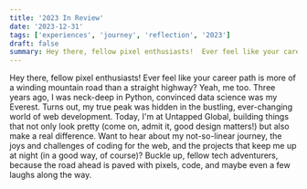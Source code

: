 ```yaml
---
title: '2023 In Review'
date: '2023-12-31'
tags: ['experiences', 'journey', 'reflection', '2023']
draft: false
summary: Hey there, fellow pixel enthusiasts!  Ever feel like your career path is more of a winding mountain road than a straight highway? Yeah, me too. Three years ago...
---
```

Hey there, fellow pixel enthusiasts!  Ever feel like your career path is more of a winding mountain road than a straight highway? Yeah, me too. Three years ago, I was neck-deep in Python, convinced data science was my Everest. Turns out, my true peak was hidden in the bustling, ever-changing world of web development. Today, I'm at Untapped Global, building things that not only look pretty (come on, admit it, good design matters!) but also make a real difference. Want to hear about my not-so-linear journey, the joys and challenges of coding for the web, and the projects that keep me up at night (in a good way, of course)? Buckle up, fellow tech adventurers, because the road ahead is paved with pixels, code, and maybe even a few laughs along the way.